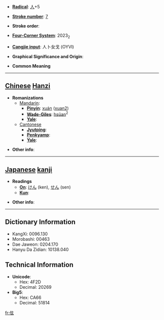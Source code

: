 * '''[[Wiktionary:Chinese radical index| Radical]]''': [[Wiktionary:Chinese radical index 人|人]]+5

* '''[[Wiktionary:Chinese total strokes index|Stroke number]]''': [[Wiktionary:Chinese total strokes index 7|7]]

* '''Stroke order''': 

* '''[[Wiktionary:Chinese four corner index|Four-Corner System]]''': 2023<sub>2</sub>

* '''[[Wiktionary:Chinese Cangjie index|Cangjie input]]''': 人卜女戈 (OYVI)

* '''Graphical Significance and Origin''': 

* '''Common Meaning'''

----

== [[Chinese]] [[Hanzi]] ==

* '''Romanizations'''
** [[Mandarin]]:
*** '''[[Pinyin]]''': [[xuán]] ([[xuan2]])
*** '''[[Wade-Giles]]''': [[hsüan]]<sup>2</sup>
*** '''[[Yale]]''': 
**[[Cantonese]]
***'''[[Jyutping]]''':
***'''[[Penkyamp]]''': 
***'''[[Yale]]''': 

* '''Other info''': 

----

== [[Japanese]] [[kanji]] ==

* '''Readings'''
** '''[[On]]''': [[けん]] (ken), [[せん]] (sen)
** '''[[Kun]]''': 

* '''Other info''':  

----

== Dictionary Information ==

* KangXi: 0096.130
* Morobashi: 00463
* Dae Jaweon: 0204.170
* Hanyu Da Zidian: 10138.040

== Technical Information ==

* '''Unicode''':
** Hex: 4F2D
** Decimal: 20269
* '''Big5''':
** Hex: CA66
** Decimal: 51814

[[fr:伭]]